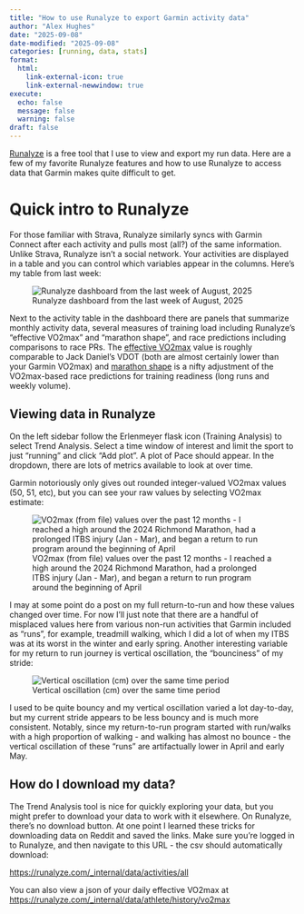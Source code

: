 ```yaml
---
title: "How to use Runalyze to export Garmin activity data"
author: "Alex Hughes"
date: "2025-09-08"
date-modified: "2025-09-08"
categories: [running, data, stats]
format:
  html:
    link-external-icon: true
    link-external-newwindow: true
execute:
  echo: false
  message: false
  warning: false
draft: false
---
```


[Runalyze](https://runalyze.com/) is a free tool that I use to view and export my run data. Here are a few of my favorite Runalyze features and how to use Runalyze to access data that Garmin makes quite difficult to get.  

# Quick intro to Runalyze

For those familiar with Strava, Runalyze similarly syncs with Garmin Connect after each activity and pulls most (all?) of the same information. Unlike Strava, Runalyze isn't a social network. Your activities are displayed in a table and you can control which variables appear in the columns. Here's my table from last week:

![Runalyze dashboard from the last week of August, 2025](runalyze1.PNG)

Next to the activity table in the dashboard there are panels that summarize monthly activity data, several measures of training load including Runalyze's "effective VO2max" and "marathon shape", and race predictions including comparisons to race PRs. The [effective VO2max](https://runalyze.com/help/article/vo2max) value is roughly comparable to Jack Daniel's VDOT (both are almost certainly lower than your Garmin VO2max) and [marathon shape](https://runalyze.com/help/article/marathon-shape) is a nifty adjustment of the VO2max-based race predictions for training readiness (long runs and weekly volume). 

## Viewing data in Runalyze

On the left sidebar follow the Erlenmeyer flask icon (Training Analysis) to select Trend Analysis. Select a time window of interest and limit the sport to just "running" and click "Add plot". A plot of Pace should appear. In the dropdown, there are lots of metrics available to look at over time.

Garmin notoriously only gives out rounded integer-valued VO2max values (50, 51, etc), but you can see your raw values by selecting VO2max estimate:

![VO2max (from file) values over the past 12 months - I reached a high around the 2024 Richmond Marathon, had a prolonged ITBS injury (Jan - Mar), and began a return to run program around the beginning of April](runalyze-trend-analysis.PNG) 

I may at some point do a post on my full return-to-run and how these values changed over time. For now I'll just note that there are a handful of misplaced values here from various non-run activities that Garmin included as "runs", for example, treadmill walking, which I did a lot of when my ITBS was at its worst in the winter and early spring. Another interesting variable for my return to run journey is vertical oscillation, the "bounciness" of my stride:

![Vertical oscillation (cm) over the same time period](runalyze-vertosc.PNG)

I used to be quite bouncy and my vertical oscillation varied a lot day-to-day, but my current stride appears to be less bouncy and is much more consistent. Notably, since my return-to-run program started with run/walks with a high proportion of walking - and walking has almost no bounce - the vertical oscillation of these "runs" are artifactually lower in April and early May.

## How do I download my data?

The Trend Analysis tool is nice for quickly exploring your data, but you might prefer to download your data to work with it elsewhere. On Runalyze, there's no download button. At one point I learned these tricks for downloading data on Reddit and saved the links. Make sure you're logged in to Runalyze, and then navigate to this URL - the csv should automatically download:

[https://runalyze.com/_internal/data/activities/all](https://runalyze.com/_internal/data/activities/all)

You can also view a json of your daily effective VO2max at [https://runalyze.com/_internal/data/athlete/history/vo2max](https://runalyze.com/_internal/data/athlete/history/vo2max)




